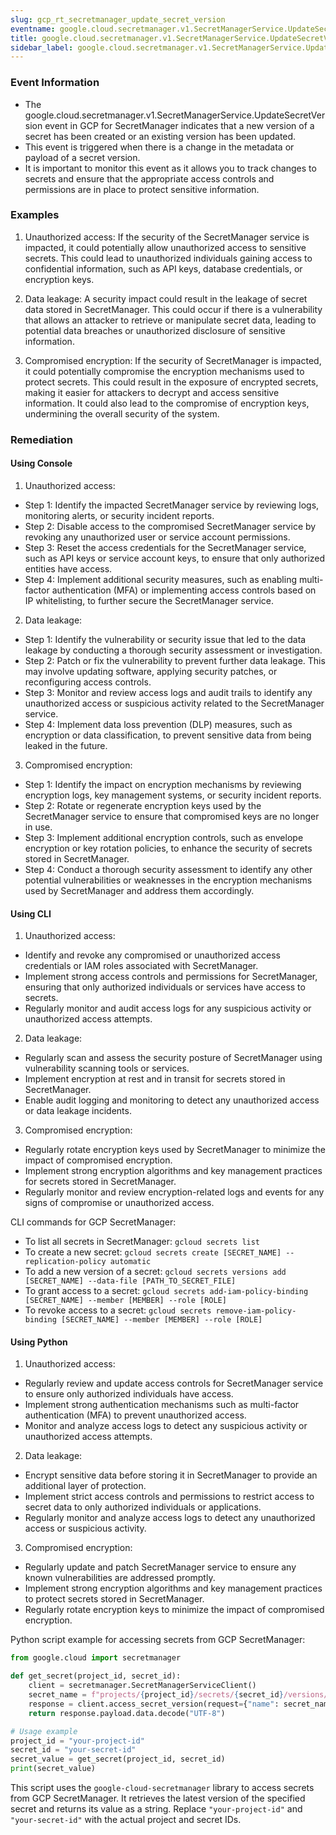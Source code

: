 ```yaml
--- 
slug: gcp_rt_secretmanager_update_secret_version
eventname: google.cloud.secretmanager.v1.SecretManagerService.UpdateSecretVersion
title: google.cloud.secretmanager.v1.SecretManagerService.UpdateSecretVersion
sidebar_label: google.cloud.secretmanager.v1.SecretManagerService.UpdateSecretVersion
---
```

                       
### Event Information

- The google.cloud.secretmanager.v1.SecretManagerService.UpdateSecretVersion event in GCP for SecretManager indicates that a new version of a secret has been created or an existing version has been updated.
- This event is triggered when there is a change in the metadata or payload of a secret version.
- It is important to monitor this event as it allows you to track changes to secrets and ensure that the appropriate access controls and permissions are in place to protect sensitive information.


### Examples

1. Unauthorized access: If the security of the SecretManager service is impacted, it could potentially allow unauthorized access to sensitive secrets. This could lead to unauthorized individuals gaining access to confidential information, such as API keys, database credentials, or encryption keys.

2. Data leakage: A security impact could result in the leakage of secret data stored in SecretManager. This could occur if there is a vulnerability that allows an attacker to retrieve or manipulate secret data, leading to potential data breaches or unauthorized disclosure of sensitive information.

3. Compromised encryption: If the security of SecretManager is impacted, it could potentially compromise the encryption mechanisms used to protect secrets. This could result in the exposure of encrypted secrets, making it easier for attackers to decrypt and access sensitive information. It could also lead to the compromise of encryption keys, undermining the overall security of the system.

### Remediation

#### Using Console

1. Unauthorized access:
- Step 1: Identify the impacted SecretManager service by reviewing logs, monitoring alerts, or security incident reports.
- Step 2: Disable access to the compromised SecretManager service by revoking any unauthorized user or service account permissions.
- Step 3: Reset the access credentials for the SecretManager service, such as API keys or service account keys, to ensure that only authorized entities have access.
- Step 4: Implement additional security measures, such as enabling multi-factor authentication (MFA) or implementing access controls based on IP whitelisting, to further secure the SecretManager service.

2. Data leakage:
- Step 1: Identify the vulnerability or security issue that led to the data leakage by conducting a thorough security assessment or investigation.
- Step 2: Patch or fix the vulnerability to prevent further data leakage. This may involve updating software, applying security patches, or reconfiguring access controls.
- Step 3: Monitor and review access logs and audit trails to identify any unauthorized access or suspicious activity related to the SecretManager service.
- Step 4: Implement data loss prevention (DLP) measures, such as encryption or data classification, to prevent sensitive data from being leaked in the future.

3. Compromised encryption:
- Step 1: Identify the impact on encryption mechanisms by reviewing encryption logs, key management systems, or security incident reports.
- Step 2: Rotate or regenerate encryption keys used by the SecretManager service to ensure that compromised keys are no longer in use.
- Step 3: Implement additional encryption controls, such as envelope encryption or key rotation policies, to enhance the security of secrets stored in SecretManager.
- Step 4: Conduct a thorough security assessment to identify any other potential vulnerabilities or weaknesses in the encryption mechanisms used by SecretManager and address them accordingly.

#### Using CLI

1. Unauthorized access:
- Identify and revoke any compromised or unauthorized access credentials or IAM roles associated with SecretManager.
- Implement strong access controls and permissions for SecretManager, ensuring that only authorized individuals or services have access to secrets.
- Regularly monitor and audit access logs for any suspicious activity or unauthorized access attempts.

2. Data leakage:
- Regularly scan and assess the security posture of SecretManager using vulnerability scanning tools or services.
- Implement encryption at rest and in transit for secrets stored in SecretManager.
- Enable audit logging and monitoring to detect any unauthorized access or data leakage incidents.

3. Compromised encryption:
- Regularly rotate encryption keys used by SecretManager to minimize the impact of compromised encryption.
- Implement strong encryption algorithms and key management practices for secrets stored in SecretManager.
- Regularly monitor and review encryption-related logs and events for any signs of compromise or unauthorized access.

CLI commands for GCP SecretManager:
- To list all secrets in SecretManager: `gcloud secrets list`
- To create a new secret: `gcloud secrets create [SECRET_NAME] --replication-policy automatic`
- To add a new version of a secret: `gcloud secrets versions add [SECRET_NAME] --data-file [PATH_TO_SECRET_FILE]`
- To grant access to a secret: `gcloud secrets add-iam-policy-binding [SECRET_NAME] --member [MEMBER] --role [ROLE]`
- To revoke access to a secret: `gcloud secrets remove-iam-policy-binding [SECRET_NAME] --member [MEMBER] --role [ROLE]`

#### Using Python

1. Unauthorized access:
- Regularly review and update access controls for SecretManager service to ensure only authorized individuals have access.
- Implement strong authentication mechanisms such as multi-factor authentication (MFA) to prevent unauthorized access.
- Monitor and analyze access logs to detect any suspicious activity or unauthorized access attempts.

2. Data leakage:
- Encrypt sensitive data before storing it in SecretManager to provide an additional layer of protection.
- Implement strict access controls and permissions to restrict access to secret data to only authorized individuals or applications.
- Regularly monitor and analyze access logs to detect any unauthorized access or suspicious activity.

3. Compromised encryption:
- Regularly update and patch SecretManager service to ensure any known vulnerabilities are addressed promptly.
- Implement strong encryption algorithms and key management practices to protect secrets stored in SecretManager.
- Regularly rotate encryption keys to minimize the impact of compromised encryption.

Python script example for accessing secrets from GCP SecretManager:

```python
from google.cloud import secretmanager

def get_secret(project_id, secret_id):
    client = secretmanager.SecretManagerServiceClient()
    secret_name = f"projects/{project_id}/secrets/{secret_id}/versions/latest"
    response = client.access_secret_version(request={"name": secret_name})
    return response.payload.data.decode("UTF-8")

# Usage example
project_id = "your-project-id"
secret_id = "your-secret-id"
secret_value = get_secret(project_id, secret_id)
print(secret_value)
```

This script uses the `google-cloud-secretmanager` library to access secrets from GCP SecretManager. It retrieves the latest version of the specified secret and returns its value as a string. Replace `"your-project-id"` and `"your-secret-id"` with the actual project and secret IDs.


 